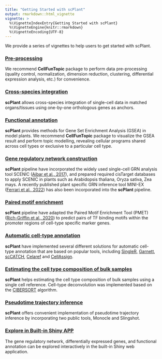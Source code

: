 ```yaml
---
title: "Getting Started with scPlant"
output: rmarkdown::html_vignette
vignette: >
  %\VignetteIndexEntry{Getting Started with scPlant}
  %\VignetteEngine{knitr::rmarkdown}
  %\VignetteEncoding{UTF-8}
---
```


We provide a series of vignettes to help users to get started with scPlant.


### [Pre-processing](pre-processing.html)

We recommend **CellFunTopic** package to perform data pre-processing (quality control, normalization, dimension reduction, clustering, differential expression analysis, etc.) for convenience.

### [Cross-species integration](integration.html)

**scPlant** allows cross-species integration of single-cell data in matched organs/tissues using one-by-one orthologous genes as anchors.

### [Functional annotation](functional_annotation.html)

**scPlant** provides methods for Gene Set Enrichment Analysis (GSEA) in model plants. We recommend **CellFunTopic** package to visualize the GSEA result and perform topic modelling, revealing cellular programs shared across cell types or exclusive to a particular cell type.

### [Gene regulatory network construction](regulatory_network.html)

**scPlant** pipeline have incorporated the widely used single-cell GRN analysis tool SCENIC ([Aibar et al., 2017](https://www.nature.com/articles/nmeth.4463)), and prepared required cisTarget databases to apply SCENIC in plants such as Arabidopsis thaliana, Oryza sativa, Zea mays. A recently published plant specific GRN inference tool MINI-EX ([Ferrari et al., 2022](https://doi.org/10.1016/j.molp.2022.10.016)) has also been incorporated into the **scPlant** pipeline. 

### [Paired motif enrichment](paired_motif_enrichment.html)

**scPlant** pipeline have adapted the Paired Motif Enrichment Tool (PMET) ([Rich-Griffin et al., 2020](https://academic.oup.com/plcell/article/32/9/2742/6118120)) to predict pairs of TF binding motifs within the promoter regions of cell-type specific marker genes.

### [Automatic cell-type annotation](auto-annotation.html)

**scPlant** have implemented several different solutions for automatic cell-type annotation that are based on popular tools, including [SingleR](https://doi.org/10.1038/s41590-018-0276-y), [Garnett](https://doi.org/10.1038/s41592-019-0535-3), [scCATCH](https://doi.org/10.1016/j.isci.2020.100882), [Celaref](https://www.bioconductor.org/packages/release/bioc/html/celaref.html) and [CellAssign](https://doi.org/10.1038/s41592-019-0529-1).

### [Estimating the cell type composition of bulk samples](deconvolution.html)

**scPlant** helps estimating the cell type composition of bulk samples using a single cell reference. Cell-type deconvolution was implemented based on the [CIBERSORT](https://www.nature.com/articles/nmeth.3337) algorithm.

### [Pseudotime trajectory inference](pseudotime.html)

**scPlant** offers convenient implementation of pseudotime trajectory inference by incorporating two public tools, Monocle and Slingshot.

### [Explore in Built-in Shiny APP](shiny_app.html)

The gene regulatory network, differentially expressed genes, and functional annotation can be explored interactively in the built-in Shiny web application.


